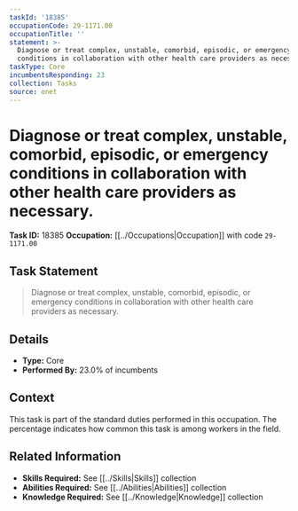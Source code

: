 ```yaml
---
taskId: '18385'
occupationCode: 29-1171.00
occupationTitle: ''
statement: >-
  Diagnose or treat complex, unstable, comorbid, episodic, or emergency
  conditions in collaboration with other health care providers as necessary.
taskType: Core
incumbentsResponding: 23
collection: Tasks
source: onet
---
```

# Diagnose or treat complex, unstable, comorbid, episodic, or emergency conditions in collaboration with other health care providers as necessary.

**Task ID:** 18385
**Occupation:** [[../Occupations|Occupation]] with code `29-1171.00`

## Task Statement

> Diagnose or treat complex, unstable, comorbid, episodic, or emergency conditions in collaboration with other health care providers as necessary.

## Details

- **Type:** Core
- **Performed By:** 23.0% of incumbents

## Context

This task is part of the standard duties performed in this occupation. The percentage indicates how common this task is among workers in the field.

## Related Information

- **Skills Required:** See [[../Skills|Skills]] collection
- **Abilities Required:** See [[../Abilities|Abilities]] collection
- **Knowledge Required:** See [[../Knowledge|Knowledge]] collection
